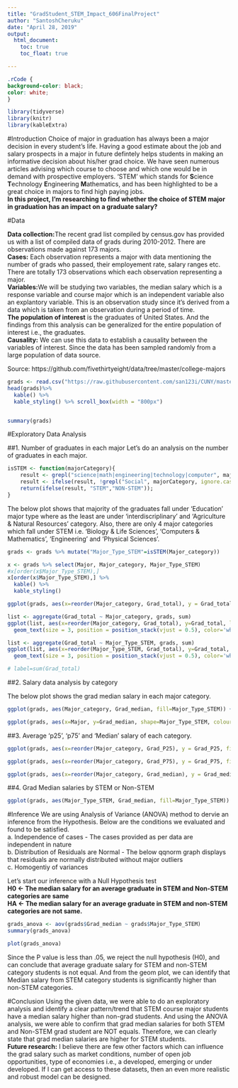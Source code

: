 ```yaml
---
title: "GradStudent_STEM_Impact_606FinalProject"
author: "SantoshCheruku"
date: "April 28, 2019"
output:
  html_document:
    toc: true
    toc_float: true

---
```


```css
.rCode {
background-color: black;
color: white;
}
```

```r
library(tidyverse)
library(knitr)
library(kableExtra)
```

#Introduction
Choice of major in graduation has always been a major decision in every student's life. Having a good estimate about the job and salary prospects in a major in future defintely helps students in making an informative decision about his/her grad choice. 
We have seen numerous articles advising which course to choose and which one would be in demand with prospective employers. 'STEM' which stands for **S**cience **T**echnology **E**ngineering **M**athematics, and has been highlighted to be a great choice in majors to find high paying jobs. </br>
**In this project, I'm researching to find whether the choice of STEM major in graduation has an impact on a graduate salary? **

#Data

**Data collection:**The recent grad list compiled by census.gov has provided us with a list of compiled data of grads during 2010-2012. There are observations made against 173 majors. </br>
**Cases:** Each observation represents a major with data mentioning the number of grads who passed, their employement rate, salary ranges etc. There are totally 173 observations which each observation representing a major.</br>
**Variables:**We will be studying two variables, the median salary which is a response variable and course major which is an independent variable also an explantory variable. This is an observation study since it's derived from a data which is taken from an observation during a period of time. </br>
**The population of interest** is the graduates of United States. And the findings from this analysis can be generalized for the entire population of interest i.e., the graduates. </br>
**Causality:** We can use this data to establish a causality between the variables of interest. Since the data has been sampled randomly from a large population of data source.

Source: https://github.com/fivethirtyeight/data/tree/master/college-majors


```r
grads <- read.csv("https://raw.githubusercontent.com/san123i/CUNY/master/Semester1/606/Final%20Project/grad-students.csv")
head(grads)%>%
  kable() %>%
  kable_styling() %>% scroll_box(width = "800px")


summary(grads)
```


#Exploratory Data Analysis

##1. Number of graduates in each major
Let's do an analysis on the number of graduates in each major. </br>

```r
isSTEM <- function(majorCategory){
    result <- grepl("science|math|engineering|technology|computer", majorCategory, ignore.case = T)
    result <- ifelse(result, !grepl("Social", majorCategory, ignore.case = T), result)
    return(ifelse(result, "STEM","NON-STEM"));
}
```
The below plot shows that majority of the graduates fall under 'Education' major type where as the least are under 'interdiscriplinary' and 'Agriculture & Natural Resources' category. Also, there are only 4 major categories which fall under STEM i.e. 'Biology & Life Sciences', 'Computers & Mathematics', 'Engineering' and 'Physical Sciences'.

```r
grads <- grads %>% mutate("Major_Type_STEM"=isSTEM(Major_category))

x <- grads %>% select(Major, Major_category, Major_Type_STEM)
#x[order(x$Major_Type_STEM),]
x[order(x$Major_Type_STEM),] %>%
  kable() %>%
  kable_styling()

ggplot(grads, aes(x=reorder(Major_category, Grad_total), y = Grad_total, fill=Major_Type_STEM)) + geom_bar(stat="identity") + theme(axis.text.x=element_text(angle=90,hjust=1,vjust=0.5))+ labs( title = 'Graduates by major category type')

list <- aggregate(Grad_total ~ Major_category, grads, sum)
ggplot(list, aes(x=reorder(Major_category, Grad_total), y=Grad_total, label=Grad_total, label.size=.25)) + geom_col() + theme(axis.text.x=element_text(angle=90,hjust=1,vjust=0.5))+ labs(title = '# of Graduates by major category type') + 
  geom_text(size = 3, position = position_stack(vjust = 0.5), color='white')

list <- aggregate(Grad_total ~ Major_Type_STEM, grads, sum)
ggplot(list, aes(x=reorder(Major_Type_STEM, Grad_total), y=Grad_total, label=Grad_total, fill=Major_Type_STEM)) + geom_col() + theme(axis.text.x=element_text(angle=90,hjust=1,vjust=0.5))+ labs(title = '# of Graduates by STEM type') + 
  geom_text(size = 3, position = position_stack(vjust = 0.5), color='white')

# label=sum(Grad_total)
```

##2. Salary data analysis by category

The below plot shows the grad median salary in each major category. 

```r

ggplot(grads, aes(Major_category, Grad_median, fill=Major_Type_STEM)) + geom_boxplot()  +  theme(axis.text.x=element_text(angle=90,hjust=1,vjust=0.5))

ggplot(grads, aes(x=Major, y=Grad_median, shape=Major_Type_STEM, colour=Major_Type_STEM)) + geom_point()  + scale_shape_manual(values=c(19, 2))
```


##3. Average 'p25', 'p75' and 'Median' salary of each category.
```r
ggplot(grads, aes(x=reorder(Major_category, Grad_P25), y = Grad_P25, fill=Major_Type_STEM)) + geom_bar(stat="identity") +labs(title = 'a. 25Perc of Grad salary by Major_category') +  theme(axis.text.x=element_text(angle=90,hjust=1,vjust=0.5))

ggplot(grads, aes(x=reorder(Major_category, Grad_P75), y = Grad_P75, fill=Major_Type_STEM)) + geom_bar(stat="identity") +labs(title = 'b. 75Perc of Grad salary by Major_category') +  theme(axis.text.x=element_text(angle=90,hjust=1,vjust=0.5))

ggplot(grads, aes(x=reorder(Major_category, Grad_median), y = Grad_median, fill=Major_Type_STEM)) + geom_bar(stat="identity") +labs(title = 'c. Median of Grad salary by Major_category') +  theme(axis.text.x=element_text(angle=90,hjust=1,vjust=0.5))
```

##4. Grad Median salaries by STEM or Non-STEM
```r
ggplot(grads, aes(Major_Type_STEM, Grad_median, fill=Major_Type_STEM)) + geom_boxplot()  +  theme(axis.text.x=element_text(angle=90,hjust=1,vjust=0.5))

```

#Inference
We are using Analysis of Variance (ANOVA) method to dervie an inference from the Hypothesis. Below are the conditions we evaluated and found to be satisfied. </br>
a. Independence of cases - The cases provided as per data are independent in nature </br>
b. Distribution of Residuals are Normal -  The below qqnorm graph displays that residuals are normally distributed without major outliers</br>
c. Homogentiy of variances</br>

Let's start our inference with a Null Hypothesis test</br>
**H0 <- The median salary for an average graduate in STEM and Non-STEM categories are same </br>**
**HA <- The median salary for an average graduate in STEM and non-STEM categories are not same.</br>**

```r
grads_anova <- aov(grads$Grad_median ~ grads$Major_Type_STEM)
summary(grads_anova)

plot(grads_anova)
```

Since the P value is less than .05, we reject the null hypothesis (H0), and can conclude that average graduate salary for STEM and non-STEM category students is not equal. And from the geom plot, we can identify that Median salary from STEM category students is significantly higher than non-STEM categories.


#Conclusion
Using the given data, we were able to do an exploratory analysis and identify a clear pattern/trend that STEM course major students have a median salary higher than non-grad students. And using the ANOVA analysis, we were able to confirm that grad median salaries for both STEM and Non-STEM grad student are NOT equals. Therefore, we can clearly state that grad median salaries are higher for STEM students. </br>
**Future research:** I believe there are few other factors which can influence the grad salary such as market conditions, number of open job opportunities, type of economies i.e., a developed, emerging or under developed. If I can get access to these datasets, then an even more realistic and robust model can be designed. 